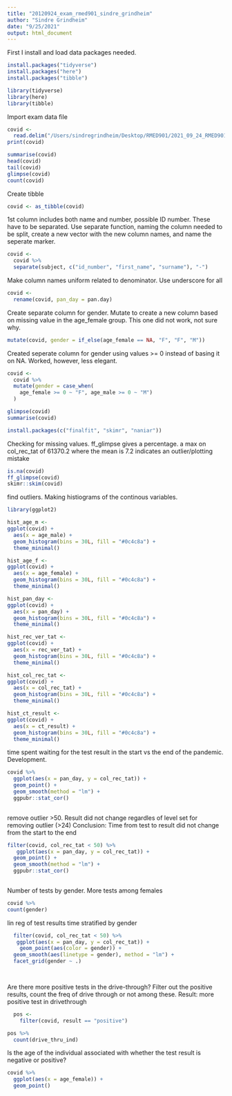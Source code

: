 ```yaml
---
title: "20120924_exam_rmed901_sindre_grindheim"
author: "Sindre Grindheim"
date: "9/25/2021"
output: html_document
---
```


First I install and load data packages needed. 
```r
install.packages("tidyverse")
install.packages("here")
install.packages("tibble")
```
```r
library(tidyverse)
library(here)
library(tibble)
```


Import exam data file
```r
covid <-
  read.delim("/Users/sindregrindheim/Desktop/RMED901/2021_09_24_RMED901_Exam_Sindre_Grindheim/DATA/exam_data.txt", sep = "\t")
print(covid)
```

```r
summarise(covid)
head(covid)
tail(covid)
glimpse(covid)
count(covid)
```
Create tibble
```r
covid <- as_tibble(covid)
```



1st column includes both name and number, possible ID number. These have to be separated. Use separate function, naming the column needed to be split, create a new vector with the new column names, and name the seperate marker. 

```r
covid <-
  covid %>% 
  separate(subject, c("id_number", "first_name", "surname"), "-")
```

Make column names uniform related to denominator. Use underscore for all

```r
covid <-
  rename(covid, pan_day = pan.day)
```

Create separate column for gender. Mutate to create a new column based on missing value in the age_female group. This one did not work, not sure why. 
```r
mutate(covid, gender = if_else(age_female == NA, "F", "F", "M"))
```
Created seperate column for gender using values >= 0 instead of basing it on NA. Worked, however, less elegant.

```r
covid <-
  covid %>% 
  mutate(gender = case_when(
    age_female >= 0 ~ "F", age_male >= 0 ~ "M")
  )
```


```r
glimpse(covid)
summarise(covid)
```


```r
install.packages(c("finalfit", "skimr", "naniar"))

```

Checking for missing values. ff_glimpse gives a percentage. a max on col_rec_tat of 61370.2 where the mean is 7.2 indicates an outlier/plotting mistake
```r
is.na(covid)
ff_glimpse(covid)
skimr::skim(covid)
```

find outliers. Making histiograms of the continous variables.

```r
library(ggplot2)

hist_age_m <-
ggplot(covid) +
  aes(x = age_male) +
  geom_histogram(bins = 30L, fill = "#0c4c8a") +
  theme_minimal()
```


```r
hist_age_f <-
ggplot(covid) +
  aes(x = age_female) +
  geom_histogram(bins = 30L, fill = "#0c4c8a") +
  theme_minimal()
```
```r
hist_pan_day <-
ggplot(covid) +
  aes(x = pan_day) +
  geom_histogram(bins = 30L, fill = "#0c4c8a") +
  theme_minimal()
```


```r
hist_rec_ver_tat <-
ggplot(covid) +
  aes(x = rec_ver_tat) +
  geom_histogram(bins = 30L, fill = "#0c4c8a") +
  theme_minimal()
```


```r
hist_col_rec_tat <-
ggplot(covid) +
  aes(x = col_rec_tat) +
  geom_histogram(bins = 30L, fill = "#0c4c8a") +
  theme_minimal()
```


```r
hist_ct_result <-
ggplot(covid) +
  aes(x = ct_result) +
  geom_histogram(bins = 30L, fill = "#0c4c8a") +
  theme_minimal()
```


time spent waiting for the test result in the start vs the end of the pandemic. Development. 

```r
covid %>% 
  ggplot(aes(x = pan_day, y = col_rec_tat)) +
  geom_point() +
  geom_smooth(method = "lm") +
  ggpubr::stat_cor()
  


```
remove outlier >50. Result did not change regardles of level set for removing outlier (>24)
Conclusion: Time from test to result did not change from the start to the end

```r
filter(covid, col_rec_tat < 50) %>%
   ggplot(aes(x = pan_day, y = col_rec_tat)) +
  geom_point() +
  geom_smooth(method = "lm") +
  ggpubr::stat_cor()
  
```
Number of tests by gender. More tests among females

```r
covid %>% 
count(gender)
```

lin reg of test results time stratified by gender


```r
  filter(covid, col_rec_tat < 50) %>%
   ggplot(aes(x = pan_day, y = col_rec_tat)) +
    geom_point(aes(color = gender)) +
  geom_smooth(aes(linetype = gender), method = "lm") +
  facet_grid(gender ~ .)

  
```



Are there more positive tests in the drive-through?
Filter out the positive results, count the freq of drive through or not among these. 
Result: more positive test in drivethrough

```r
  pos <-
    filter(covid, result == "positive")

```

```r
pos %>% 
  count(drive_thru_ind)
```

Is the age of the individual associated with whether the test result is negative or positive?

```r
covid %>% 
  ggplot(aes(x = age_female)) +
  geom_point()
```


